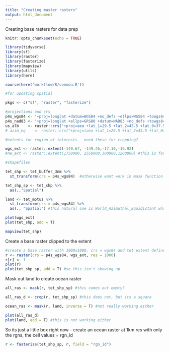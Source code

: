 ```yaml
---
title: "Creating master rasters"
output: html_document
---
```

Creating base rasters for data prep 


```r
knitr::opts_chunk$set(echo = TRUE)

library(tidyverse)
library(sf)
library(raster)
library(fasterize)
library(mapview)
library(utils)
library(here)

source(here('workflow/R/common.R'))

#for updating spatial 

pkgs <- c("sf", "raster", "fasterize")

#projections and crs
p4s_wgs84 <- '+proj=longlat +datum=WGS84 +no_defs +ellps=WGS84 +towgs84=0,0,0'
p4s_nad83 <- '+proj=longlat +ellps=GRS80 +datum=NAD83 +no_defs +towgs84=0,0,0'
us_alb    <- raster::crs("+proj=aea +lat_1=29.5 +lat_2=45.5 +lat_0=37.5 +lon_0=-96 +x_0=0 +y_0=0 +ellps=GRS80 +datum=NAD83 +units=m +no_defs") 
# azim_eq    <- raster::crs("+proj=laea +lat_1=29.5 +lat_2=45.5 +lat_0=37.5 +lon_0=-96 +x_0=0 +y_0=0 +ellps=GRS80 +datum=NAD83 +units=m +no_defs")

#extents for region of interests - need these for cropping?

wgs_ext <- raster::extent(-149.67, -149.46,-17.10,-16.92)
#ne_ext <- raster::extent(1750000, 2550000,300000,1200000) #this is for us_albers projection only

#shapefiles

tet_shp <- tet_buffer_3nm %>% 
  st_transform(crs = p4s_wgs84)  #otherwise wont work in mask function

tet_shp_sp <- tet_shp %>%
  as(.,"Spatial")

land <- tet_motus %>% 
  st_transform(crs = p4s_wgs84) %>% 
  as(., "Spatial") #this natural one is World_Azimuthal_Equidistant whatever that is

plot(wgs_ext)
plot(tet_shp, add = T)

mapview(tet_shp)
```

Create a base raster clipped to the extent
```r

#create a base raster with 1000x1000, crs = wgs84 and tet extent defined above
r <- raster(crs = p4s_wgs84, wgs_ext, res = 1000)
r[r] <- 1
plot(r)
plot(tet_shp_sp, add = T) #so this isn't showing up

```

Mask out land to create ocean raster
```r

all_ras <- mask(r, tet_shp_sp) #this comes out empty?

all_ras_d <- crop(r, tet_shp_sp) #this does not, but its a square

ocean_ras <- mask(r, land, inverse = T) #not really working either

plot(all_ras_d)
plot(land, add = T) #this is not working either
```

So its just a little box right now - create an ocean raster at 1km res with only the rgns, the cell values = rgn_id

```r

r <- fasterize(tet_shp_sp, r, field = "rgn_id")



```

